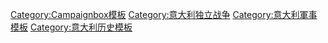 {{Campaignbox
|name=Campaignbox Austro Sardinian War
|title=[[第二次義大利獨立戰爭]]
|listclass = hlist
|battles=
* [[蒙泰貝洛戰役 (1859年)|蒙泰貝洛]]
* [[瓦雷澤戰役|瓦雷澤]]
* {{link-en|聖費爾莫戰役|Battle of San Fermo|聖費爾莫}}
* {{Link-en|帕萊斯特羅戰役|Battle of Palestro|帕萊斯特羅}}
* {{link-it|圖爾比戈戰役|Battaglia di Turbigo|圖爾比戈}}
* {{link-it|博法洛拉戰役|Battaglia di Boffalora|博法洛拉}}
* [[馬真塔戰役|馬真塔]]
* {{link-it|梅萊尼亞諾戰役 (1859年)|Battaglia di Melegnano (1859)|梅萊尼亞諾}}
* {{Link-it|特雷蓬蒂戰役|Battaglia di Treponti|特雷龐蒂}}
* [[索爾費里諾戰役|索爾費里諾]]
}}<noinclude>
[[Category:Campaignbox模板]]
[[Category:意大利独立战争]]
[[Category:意大利軍事模板]]
[[Category:意大利历史模板]]
</noinclude>